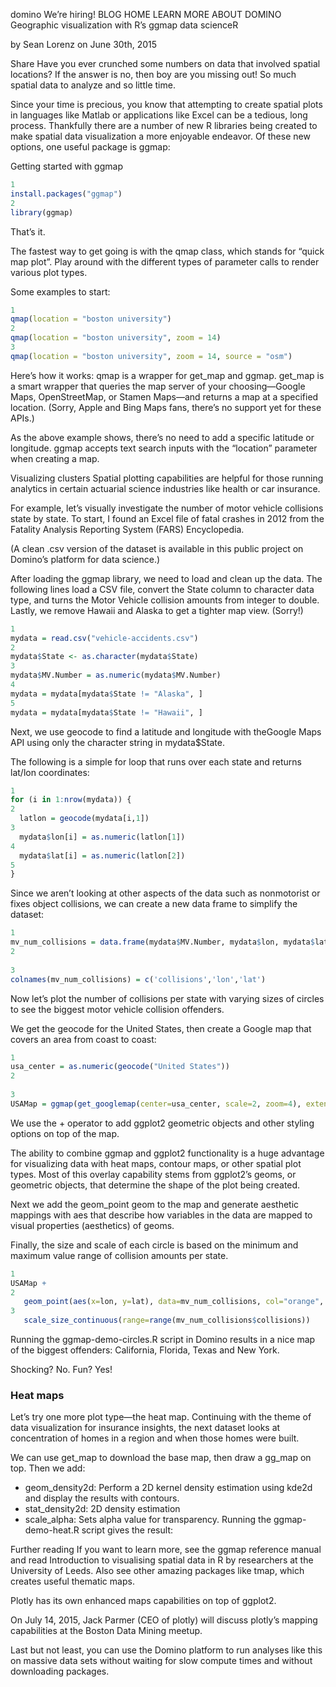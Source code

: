  domino We're hiring!
BLOG HOME LEARN MORE ABOUT DOMINO  
Geographic visualization with R’s ggmap
data scienceR
 
by Sean Lorenz on June 30th, 2015

 Share
Have you ever crunched some numbers on data that involved spatial locations? If the answer is no, then boy are you missing out! So much spatial data to analyze and so little time.

Since your time is precious, you know that attempting to create spatial plots in languages like Matlab or applications like Excel can be a tedious, long process. Thankfully there are a number of new R libraries being created to make spatial data visualization a more enjoyable endeavor. Of these new options, one useful package is ggmap:

Getting started with ggmap
```r
1
install.packages("ggmap")
2
library(ggmap)
```
That’s it.

The fastest way to get going is with the qmap class, which stands for “quick map plot”. Play around with the different types of parameter calls to render various plot types.

Some examples to start:
```r
1
qmap(location = "boston university")
2
qmap(location = "boston university", zoom = 14)
3
qmap(location = "boston university", zoom = 14, source = "osm")
```

Here’s how it works: qmap is a wrapper for get_map and ggmap. get_map is a smart wrapper that queries the map server of your choosing—Google Maps, OpenStreetMap, or Stamen Maps—and returns a map at a specified location. (Sorry, Apple and Bing Maps fans, there’s no support yet for these APIs.)

As the above example shows, there’s no need to add a specific latitude or longitude. ggmap accepts text search inputs with the “location” parameter when creating a map.

Visualizing clusters
Spatial plotting capabilities are helpful for those running analytics in certain actuarial science industries like health or car insurance.

For example, let’s visually investigate the number of motor vehicle collisions state by state. To start, I found an Excel file of fatal crashes in 2012 from the Fatality Analysis Reporting System (FARS) Encyclopedia.

(A clean .csv version of the dataset is available in this public project on Domino’s platform for data science.)

After loading the ggmap library, we need to load and clean up the data. The following lines load a CSV file, convert the State column to character data type, and turns the Motor Vehicle collision amounts from integer to double. Lastly, we remove Hawaii and Alaska to get a tighter map view. (Sorry!)
```r
1
mydata = read.csv("vehicle-accidents.csv")
2
mydata$State <- as.character(mydata$State)
3
mydata$MV.Number = as.numeric(mydata$MV.Number)
4
mydata = mydata[mydata$State != "Alaska", ]
5
mydata = mydata[mydata$State != "Hawaii", ]
```
Next, we use geocode to find a latitude and longitude with theGoogle Maps API using only the character string in mydata$State.

The following is a simple for loop that runs over each state and returns lat/lon coordinates:
```r
1
for (i in 1:nrow(mydata)) {
2
  latlon = geocode(mydata[i,1])
3
  mydata$lon[i] = as.numeric(latlon[1])
4
  mydata$lat[i] = as.numeric(latlon[2])
5
}
```
Since we aren’t looking at other aspects of the data such as nonmotorist or fixes object collisions, we can create a new data frame to simplify the dataset:
```r
1
mv_num_collisions = data.frame(mydata$MV.Number, mydata$lon, mydata$lat)
2
 
3
colnames(mv_num_collisions) = c('collisions','lon','lat')
```
Now let’s plot the number of collisions per state with varying sizes of circles to see the biggest motor vehicle collision offenders.

We get the geocode for the United States, then create a Google map that covers an area from coast to coast:
```r
1
usa_center = as.numeric(geocode("United States"))
2
 
3
USAMap = ggmap(get_googlemap(center=usa_center, scale=2, zoom=4), extent="normal")
```
We use the + operator to add ggplot2 geometric objects and other styling options on top of the map.

The ability to combine ggmap and ggplot2 functionality is a huge advantage for visualizing data with heat maps, contour maps, or other spatial plot types. Most of this overlay capability stems from ggplot2’s geoms, or geometric objects, that determine the shape of the plot being created.

Next we add the geom_point geom to the map and generate aesthetic mappings with aes that describe how variables in the data are mapped to visual properties (aesthetics) of geoms.

Finally, the size and scale of each circle is based on the minimum and maximum value range of collision amounts per state.

```r
1
USAMap +
2
   geom_point(aes(x=lon, y=lat), data=mv_num_collisions, col="orange", alpha=0.4, size=mv_num_collisions$collisions*circle_scale_amt) + 
3
   scale_size_continuous(range=range(mv_num_collisions$collisions))
```
Running the ggmap-demo-circles.R script in Domino results in a nice map of the biggest offenders: California, Florida, Texas and New York.



Shocking? No. Fun? Yes!

### Heat maps
Let’s try one more plot type—the heat map. Continuing with the theme of data visualization for insurance insights, the next dataset looks at concentration of homes in a region and when those homes were built.

We can use get_map to download the base map, then draw a gg_map on top. Then we add:

- geom_density2d: Perform a 2D kernel density estimation using kde2d and display the results with contours.
- stat_density2d: 2D density estimation
- scale_alpha: Sets alpha value for transparency.
Running the ggmap-demo-heat.R script gives the result:



Further reading
If you want to learn more, see the ggmap reference manual and read Introduction to visualising spatial data in R by researchers at the University of Leeds. Also see other amazing packages like tmap, which creates useful thematic maps.

Plotly has its own enhanced maps capabilities on top of ggplot2.

On July 14, 2015, Jack Parmer (CEO of plotly) will discuss plotly’s mapping capabilities at the Boston Data Mining meetup.

Last but not least, you can use the Domino platform to run analyses like this on massive data sets without waiting for slow compute times and without downloading packages.

